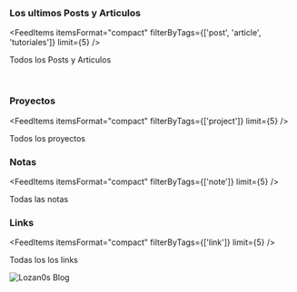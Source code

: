 <AuthorBanner />
<p>&nbsp;</p>

<h3>
  Los ultimos Posts y Articulos
</h3>


<FeedItems 
  itemsFormat="compact" 
  filterByTags={['post', 'article', 'tutoriales']} 
  limit={5} 
/>

<Link to='posts-and-articles'>Todos los Posts y Articulos</Link>

<p>&nbsp;</p>

### Proyectos

<FeedItems itemsFormat="compact" filterByTags={['project']} limit={5} />

Todos los proyectos 

### Notas

<FeedItems itemsFormat="compact" filterByTags={['note']} limit={5} />

Todas las notas

### Links

<FeedItems itemsFormat="compact" filterByTags={['link']} limit={5} />

Todas los los links

<img src="hacktheplanet.png" alt="Lozan0s Blog" title="Lozan0s Blog" />

<p>&nbsp;</p>
